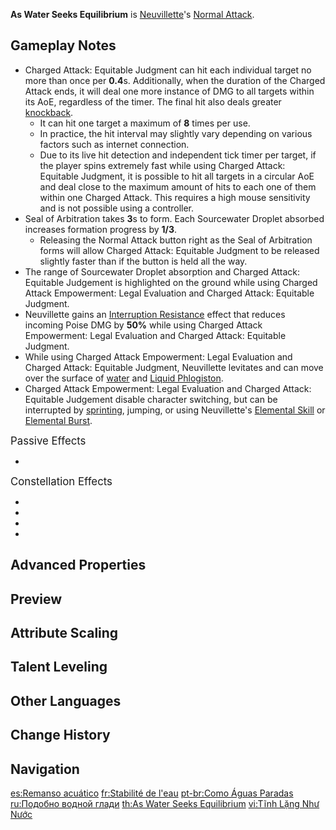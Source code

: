 {{Talent Infobox
|image         = Talent As Water Seeks Equilibrium.png
|character     = Neuvillette
|type          = Normal Attack
|info          = '''Normal Attack'''<br>With light flourishes, Neuvillette commands the tides to unleash a maximum of 3 attacks, dealing {{Color|Hydro DMG}}.<br><br>'''Charged Attack Empowerment: Legal Evaluation'''<br>While charging up, Neuvillette will gather the power of water, forming it into a Seal of Arbitration. In this state, Neuvillette can move and change facing, and also absorb any Sourcewater Droplets in a certain AoE.<br>Every Droplet he absorbs will increase the formation speed of the Seal, and will heal Neuvillette.<br>When the charging is stopped, if the Symbol has yet to be formed, then a Charged Attack will be unleashed. If it has been formed, then a Charged Attack: Equitable Judgment will be unleashed.<br><br>'''Charged Attack'''<br>Consumes a fixed amount of Stamina to attack opponents with a rupturing blast of water, dealing {{Color|AoE Hydro DMG}}.<br><br>'''Charged Attack: Equitable Judgment'''<br>Unleashes surging torrents, dealing continuous {{Color|AoE Hydro DMG}} to all opponents in a straight-line area in front of him.<br>Equitable Judgment will not consume any Stamina and lasts 3s.<br>If Neuvillette's HP is above 50%, he will continuously lose HP while using this attack.<br><br>'''Plunging Attack'''<br>Gathering the might of Hydro, Neuvillette plunges towards the ground from mid-air, damaging all opponents in his path. Deals {{Color|AoE Hydro DMG}} upon impact with the ground.
|scale_att1    = ATK
|scale_att2    = Max HP
|utility1      = Health Depletion
|utility2      = Healing
|utility3      = Interruption Resistance
|utility4      = Water Traversing
|utility5      = Sourcewater Droplet
}}
'''As Water Seeks Equilibrium''' is [[Neuvillette]]'s [[Normal Attack]].

==Gameplay Notes==
* Charged Attack: Equitable Judgment can hit each individual target no more than once per '''0.4'''s. Additionally, when the duration of the Charged Attack ends, it will deal one more instance of DMG to all targets within its AoE, regardless of the timer. The final hit also deals greater [[knockback]].
** It can hit one target a maximum of '''8''' times per use.
** In practice, the hit interval may slightly vary depending on various factors such as internet connection.
** Due to its live hit detection and independent tick timer per target, if the player spins extremely fast while using Charged Attack: Equitable Judgment, it is possible to hit all targets in a circular AoE and deal close to the maximum amount of hits to each one of them within one Charged Attack. This requires a high mouse sensitivity and is not possible using a controller.
* Seal of Arbitration takes '''3'''s to form. Each Sourcewater Droplet absorbed increases formation progress by '''1/3'''.
** Releasing the Normal Attack button right as the Seal of Arbitration forms will allow Charged Attack: Equitable Judgment to be released slightly faster than if the button is held all the way.
* The range of Sourcewater Droplet absorption and Charged Attack: Equitable Judgement is highlighted on the ground while using Charged Attack Empowerment: Legal Evaluation and Charged Attack: Equitable Judgment.
* Neuvillette gains an [[Interruption Resistance]] effect that reduces incoming Poise DMG by '''50%''' while using Charged Attack Empowerment: Legal Evaluation and Charged Attack: Equitable Judgment.
* While using Charged Attack Empowerment: Legal Evaluation and Charged Attack: Equitable Judgment, Neuvillette levitates and can move over the surface of [[water]] and [[Liquid Phlogiston]].
* Charged Attack Empowerment: Legal Evaluation and Charged Attack: Equitable Judgement disable character switching, but can be interrupted by [[sprinting]], jumping, or using Neuvillette's [[Elemental Skill]] or [[Elemental Burst]].

;<big>Passive Effects</big>
* {{Talent Note|ascension|1|Heir to the Ancient Sea's Authority|character=Neuvillette|talent=As Water Seeks Equilibrium}}

;<big>Constellation Effects</big>
* {{Talent Note|constellation|1|Venerable Institution}}
* {{Talent Note|constellation|2|Juridical Exhortation}}
* {{Talent Note|constellation|3|Ancient Postulation}}
* {{Talent Note|constellation|6|Wrathful Recompense}}

==Advanced Properties==
{{Advanced Properties
|title   = Normal Attack 1-Hit
|gu      = 1U
|icdtag  = Normal Attack
|icdtype = 2.5s/3 Hits
|poise   = 10.233
|impulse = 1

|title2   = Normal Attack 2-Hit
|gu2      = 1U
|icdtag2  = Normal Attack
|icdtype2 = 2.5s/3 Hits
|poise2   = 8.67
|impulse2 = 1

|title3   = Normal Attack 3-Hit
|gu3      = 1U
|icdtag3  = Normal Attack
|icdtype3 = 2.5s/3 Hits
|poise3   = 13.563
|impulse3 = 1

|title4   = Charged Attack
|gu4      = 1U
|icdtag4  = none
|poise4   = 80
|impulse4 = 5
|blunt4   = 1

|title5   = Charged Attack: Equitable Judgment
|gu5      = 1U
|icdtag5  = Charged Attack
|icdtype5 = 2.5s/3 Hits
|poise5   = 25
|impulse5 = 2

|title6   = Charged Attack: Equitable Judgment (Final Hit)
|gu6      = 1U
|icdtag6  = Charged Attack
|icdtype6 = 2.5s/3 Hits
|poise6   = 25
|impulse6 = 5

|title7   = Charged Attack (C6 Currents)
|gu7      = 1U
|icdtag7  = C6
|icdtype7 = 2.5s/3 Hits
|poise7   = 25
|impulse7 = 1

|title8   = Plunging Attack Collision
|gu8      = 0U
|icdtag8  = none
|poise8   = 5
|impulse8 = 2

|title9   = Low Plunge
|gu9      = 1U
|icdtag9  = none
|poise9   = 50
|impulse9 = 3

|title10   = High Plunge
|gu10      = 1U
|icdtag10  = none
|poise10   = 100
|impulse10 = 4
}}

==Preview==
{{Preview
|file1    = As Water Seeks Equilibrium Normal Preview
|caption1 = Normal Attack

|file2    = As Water Seeks Equilibrium Charged Preview
|caption2 = Charged Attack

|file3    = As Water Seeks Equilibrium Equitable Judgment Preview
|caption3 = Charged Attack Empowerment: Legal Evaluation and Charged Attack: Equitable Judgment

|file4    = As Water Seeks Equilibrium Sourcewater Droplet Preview
|caption4 = Absorbing Sourcewater Droplets

|file5    = As Water Seeks Equilibrium Plunging Preview
|caption5 = Plunging Attack
}}

==Attribute Scaling==
{{Talent Scaling
|levels=13
|order=hit1,hit2,hit3,charged,stamina,chargedattackequitablejudgment,hprestored,hploss,plunge,plungelow,plungehigh
|titles=1-Hit DMG (%),2-Hit DMG (%),3-Hit DMG (%),Charged Attack DMG (%),Charged Attack Stamina Cost,Charged Attack: Equitable Judgment (% Max HP),HP Restored,HP Loss,Plunge DMG (%),Low Plunge DMG (%),High Plunge DMG (%)
|hit1_1=54.58
|hit1_2=58.67
|hit1_3=62.76
|hit1_4=68.22
|hit1_5=72.31
|hit1_6=76.41
|hit1_7=81.87
|hit1_8=87.32
|hit1_9=92.78
|hit1_10=98.24
|hit1_11=103.7
|hit1_12=109.15
|hit1_13=115.98
|hit2_1=46.25
|hit2_2=49.71
|hit2_3=53.18
|hit2_4=57.81
|hit2_5=61.28
|hit2_6=64.74
|hit2_7=69.37
|hit2_8=73.99
|hit2_9=78.62
|hit2_10=83.24
|hit2_11=87.87
|hit2_12=92.49
|hit2_13=98.27
|hit3_1=72.34
|hit3_2=77.76
|hit3_3=83.19
|hit3_4=90.42
|hit3_5=95.85
|hit3_6=101.27
|hit3_7=108.51
|hit3_8=115.74
|hit3_9=122.97
|hit3_10=130.21
|hit3_11=137.44
|hit3_12=144.68
|hit3_13=153.72
|charged_1=136.8
|charged_2=147.06
|charged_3=157.32
|charged_4=171
|charged_5=181.26
|charged_6=191.52
|charged_7=205.2
|charged_8=218.88
|charged_9=232.56
|charged_10=246.24
|charged_11=259.92
|charged_12=273.6
|charged_13=290.7
|stamina=50
|chargedattackequitablejudgment_1=7.32
|chargedattackequitablejudgment_2=7.91
|chargedattackequitablejudgment_3=8.51
|chargedattackequitablejudgment_4=9.36
|chargedattackequitablejudgment_5=9.96
|chargedattackequitablejudgment_6=10.64
|chargedattackequitablejudgment_7=11.57
|chargedattackequitablejudgment_8=12.51
|chargedattackequitablejudgment_9=13.45
|chargedattackequitablejudgment_10=14.47
|chargedattackequitablejudgment_11=15.49
|chargedattackequitablejudgment_12=16.51
|chargedattackequitablejudgment_13=17.53
|hprestored=16% Max HP/Droplet
|hploss=8% Max HP/0.5s
|plunge_1=56.83
|plunge_2=61.45
|plunge_3=66.08
|plunge_4=72.69
|plunge_5=77.31
|plunge_6=82.6
|plunge_7=89.87
|plunge_8=97.14
|plunge_9=104.41
|plunge_10=112.34
|plunge_11=120.27
|plunge_12=128.2
|plunge_13=136.12
|plungelow_1=113.63
|plungelow_2=122.88
|plungelow_3=132.13
|plungelow_4=145.35
|plungelow_5=154.59
|plungelow_6=165.16
|plungelow_7=179.7
|plungelow_8=194.23
|plungelow_9=208.77
|plungelow_10=224.62
|plungelow_11=240.48
|plungelow_12=256.34
|plungelow_13=272.19
|plungehigh_1=141.93
|plungehigh_2=153.49
|plungehigh_3=165.04
|plungehigh_4=181.54
|plungehigh_5=193.1
|plungehigh_6=206.3
|plungehigh_7=224.45
|plungehigh_8=242.61
|plungehigh_9=260.76
|plungehigh_10=280.57
|plungehigh_11=300.37
|plungehigh_12=320.18
|plungehigh_13=339.98
}}

==Talent Leveling==
{{Talent Upgrade|Neuvillette}}

==Other Languages==
{{Other Languages
|en      = As Water Seeks Equilibrium
|zhs     = 如水从平
|zhs_rm  = Rúshuǐ Cóngpíng
|zht     = 如水從平
|zht_rm  = Rúshuǐ Cóngpíng
|zh_tl   = As Water Seeks Levelness
|ja      = 清きこと水の如し
|ja_rm   = Kiyoki Koto Mizu no Gotoshi
|ja_tl   = 
|ko      = 공평한 물처럼
|ko_tl   = Like Fair Water
|es      = Remanso acuático
|es_tl   = Aquatic Backwater
|fr      = Stabilité de l'eau
|fr_tl   = Stability of Water
|ru      = Подобно водной глади
|ru_tl   = Like Smooth Water Surface
|th      = As Water Seeks Equilibrium
|vi      = Tĩnh Lặng Như Nước
|vi_tl   = 
|de      = Wie stille Wasser
|de_tl   = Like Still Waters
|id      = As Water Seeks Equilibrium
|pt      = Como Águas Paradas
|pt_tl   = Like Still Waters
|tr      = Suyun Dengesi
|tr_tl   = Water's Equilibrium
|it      = Acque chete
|it_tl   = Still Waters
}}

==Change History==
{{Change History|4.1}}

==Navigation==
{{Talent Navbox|Neuvillette}}

[[es:Remanso acuático]]
[[fr:Stabilité de l'eau]]
[[pt-br:Como Águas Paradas]]
[[ru:Подобно водной глади]]
[[th:As Water Seeks Equilibrium]]
[[vi:Tĩnh Lặng Như Nước]]